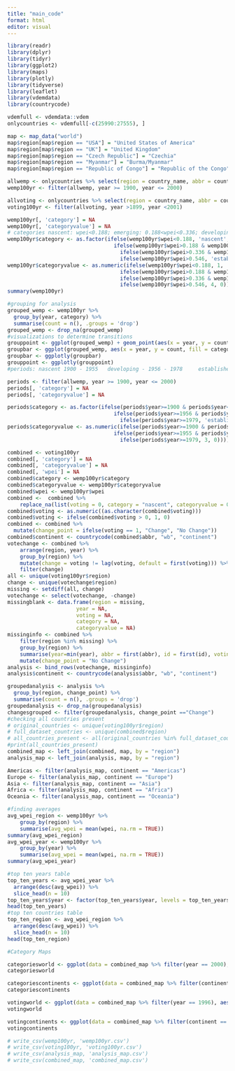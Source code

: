 ```yaml
---
title: "main_code"
format: html
editor: visual
---
```


<!-- installing libraries -->

```r
library(readr)
library(dplyr)
library(tidyr)
library(ggplot2)
library(maps)
library(plotly)
library(tidyverse)
library(leaflet)
library(vdemdata)
library(countrycode)
```

<!-- loading dataset -->

```r
vdemfull <- vdemdata::vdem
onlycountries <- vdemfull[-c(25990:27555), ]

map <- map_data("world")
map$region[map$region == "USA"] = "United States of America"
map$region[map$region == "UK"] = "United Kingdom"
map$region[map$region == "Czech Republic"] = "Czechia"
map$region[map$region == "Myanmar"] = "Burma/Myanmar"
map$region[map$region == "Republic of Congo"] = "Republic of the Congo"

```

<!-- womens empowerment variables -->

```r
allwemp <- onlycountries %>% select(region = country_name, abbr = country_text_id, id = country_id, year = year, wpei = v2x_gender, liberties = v2x_gencl, society = v2x_gencs, participation = v2x_genpp)
wemp100yr <- filter(allwemp, year >= 1900, year <= 2000)
```

<!-- voting rights -->

```r
allvoting <- onlycountries %>% select(region = country_name, abbr = country_text_id, id = country_id, year = year, voting = v2fsuffrage)
voting100yr <- filter(allvoting, year >1899, year <2001)
```

<!-- category breakup -->

```r
wemp100yr[, 'category'] = NA 
wemp100yr[, 'categoryvalue'] = NA
# categories nascent: wpei<0.188; emerging: 0.188<wpei<0.336; developing: 0.336<wpei<0.546    established: wpei>.546
wemp100yr$category <- as.factor(ifelse(wemp100yr$wpei<0.188, 'nascent',
                                  ifelse(wemp100yr$wpei>0.188 & wemp100yr$wpei<0.336, 'emerging',
                                    ifelse(wemp100yr$wpei>0.336 & wemp100yr$wpei<0.546, 'developing',
                                    ifelse(wemp100yr$wpei>0.546, 'established', 'none')))))
wemp100yr$categoryvalue <- as.numeric(ifelse(wemp100yr$wpei<0.188, 1,
                                    ifelse(wemp100yr$wpei>0.188 & wemp100yr$wpei<0.336, 2,
                                    ifelse(wemp100yr$wpei>0.336 & wemp100yr$wpei<0.546, 3,
                                    ifelse(wemp100yr$wpei>0.546, 4, 0)))))
summary(wemp100yr)

```

<!-- finding transition periods -->

```r
#grouping for analysis
grouped_wemp <- wemp100yr %>%
  group_by(year, category) %>%
  summarise(count = n(), .groups = 'drop')
grouped_wemp <- drop_na(grouped_wemp)
#visualizations to determine transitions
grouppoint <- ggplot(grouped_wemp) + geom_point(aes(x = year, y = count, color = category)) 
groupbar <- ggplot(grouped_wemp, aes(x = year, y = count, fill = category)) + geom_bar(stat='identity', position=position_dodge()) #+ facet_wrap(.~category) + theme(axis.text.x = element_text(angle = 90, vjust = 0.5, hjust=1))
groupbar <- ggplotly(groupbar)
grouppoint <- ggplotly(grouppoint)
#periods: nascent 1900 - 1955   developing - 1956 - 1978     established 1979 - 2000
```

<!-- adding transition periods to dataset-->

```r
periods <- filter(allwemp, year >= 1900, year <= 2000)
periods[, 'category'] = NA 
periods[, 'categoryvalue'] = NA

periods$category <- as.factor(ifelse(periods$year>=1900 & periods$year<=1955, 'nascent',
                                  ifelse(periods$year>=1956 & periods$year<=1978, 'developing',
                                    ifelse(periods$year>=1979, 'established', 'none'))))
periods$categoryvalue <- as.numeric(ifelse(periods$year>=1900 & periods$year<=1954, 1,
                                  ifelse(periods$year>=1955 & periods$year<=1978, 2,
                                    ifelse(periods$year>=1979, 3, 0))))
```

<!-- filtering data to compare voting rights and transition periods -->

```r
combined <- voting100yr
combined[, 'category'] = NA 
combined[, 'categoryvalue'] = NA
combined[, 'wpei'] = NA
combined$category <- wemp100yr$category
combined$categoryvalue <- wemp100yr$categoryvalue
combined$wpei <- wemp100yr$wpei
combined <-  combined %>%
    replace_na(list(voting = 0, category = "nascent", categoryvalue = 0))
combined$voting <- as.numeric((as.character(combined$voting)))
combined$voting <- ifelse(combined$voting > 0, 1, 0)
combined <- combined %>%
  mutate(change_point = ifelse(voting == 1, "Change", "No Change"))
combined$continent <- countrycode(combined$abbr, "wb", "continent")
votechange <- combined %>%
    arrange(region, year) %>%
    group_by(region) %>%
    mutate(change = voting != lag(voting, default = first(voting))) %>%
    filter(change)
all <- unique(voting100yr$region)
change <- unique(votechange$region)
missing <- setdiff(all, change)
votechange <- select(votechange, -change)
missingblank <- data.frame(region = missing,
                      year = NA,
                      voting = NA,
                      category = NA,
                      categoryvalue = NA)
missinginfo <- combined %>%
    filter(region %in% missing) %>%
    group_by(region) %>%
    summarise(year=min(year), abbr = first(abbr), id = first(id), voting = first(voting), category = first(category), categoryvalue = first(categoryvalue), .groups = 'drop') %>%
    mutate(change_point = "No Change")
analysis <- bind_rows(votechange, missinginfo)
analysis$continent <- countrycode(analysis$abbr, "wb", "continent")

groupedanalysis <- analysis %>%
  group_by(region, change_point) %>%
  summarise(count = n(), .groups = 'drop')
groupedanalysis <- drop_na(groupedanalysis)
changesgrouped <- filter(groupedanalysis, change_point =="Change")
#checking all countries present
# original_countries <- unique(voting100yr$region)
# full_dataset_countries <- unique(combined$region)
# all_countries_present <- all(original_countries %in% full_dataset_countries)
#print(all_countries_present)
combined_map <- left_join(combined, map, by = "region")
analysis_map <- left_join(analysis, map, by = "region")
```

<!-- continent breakdown -->

```r
Americas <- filter(analysis_map, continent == "Americas")
Europe <- filter(analysis_map, continent == "Europe")
Asia <- filter(analysis_map, continent == "Asia")
Africa <- filter(analysis_map, continent == "Africa")
Oceania <- filter(analysis_map, continent == "Oceania")

```

<!-- WPEI Average graphs -->

```r
#finding averages
avg_wpei_region <- wemp100yr %>%
    group_by(region) %>%
    summarise(avg_wpei = mean(wpei, na.rm = TRUE))
summary(avg_wpei_region)
avg_wpei_year <- wemp100yr %>%
    group_by(year) %>%
    summarise(avg_wpei = mean(wpei, na.rm = TRUE))
summary(avg_wpei_year)

#top ten years table
top_ten_years <- avg_wpei_year %>%
  arrange(desc(avg_wpei)) %>%
  slice_head(n = 10)
top_ten_years$year <- factor(top_ten_years$year, levels = top_ten_years$year)
head(top_ten_years)
#top ten countries table
top_ten_region <- avg_wpei_region %>%
  arrange(desc(avg_wpei)) %>%
  slice_head(n = 10)
head(top_ten_region)
```

<!-- maps -->

```r
#Category Maps

categoriesworld <- ggplot(data = combined_map %>% filter(year == 2000), aes (x = long, y = lat, group = group, fill = category)) + geom_polygon() + theme_classic() +labs(title = "Empowerment Category", fill="category")
categoriesworld

categoriescontinents <- ggplot(data = combined_map %>% filter(continent == "Africa") %>% filter(year == 1996), aes (x = long, y = lat, group = group, fill = category)) + geom_polygon() + theme_classic() +labs(title = "Empowerment Category", fill="category")
categoriescontinents

votingworld <- ggplot(data = combined_map %>% filter(year == 1996), aes (x = long, y = lat, group = group, fill = voting)) + geom_polygon() + theme_classic() +labs(title = "Empowerment Category", fill="vote")
votingworld

votingcontinents <- ggplot(data = combined_map %>% filter(continent == "Africa") %>% filter(year == 1996), aes (x = long, y = lat, group = group, fill = voting)) + geom_polygon() + theme_classic() +labs(title = "Empowerment Category", fill="vote")
votingcontinents
```

<!-- creating a csv file of cleaned data -->

```r
# write_csv(wemp100yr, 'wemp100yr.csv')
# write_csv(voting100yr, 'voting100yr.csv')
# write_csv(analysis_map, 'analysis_map.csv')
# write_csv(combined_map, 'combined_map.csv')
```

